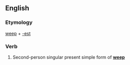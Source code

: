 ==English==

===Etymology===
[[weep]] + [[-est]]

===Verb===
{{en-verb form}}

# {{context|archaic}} Second-person singular present simple form of '''[[weep]]'''
